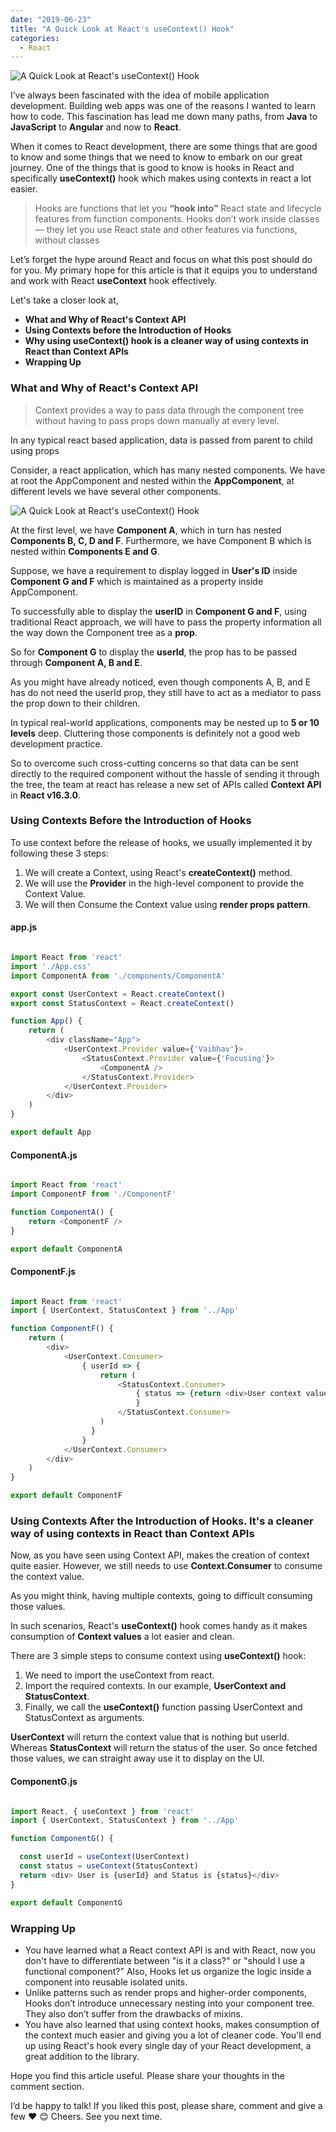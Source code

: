 ```yaml
---
date: "2019-06-23"
title: "A Quick Look at React's useContext() Hook"
categories:
  - React
---
```

![A Quick Look at React's useContext() Hook](./Intro_Picture.png)


I’ve always been fascinated with the idea of mobile application development. Building web apps was one of the reasons I wanted to learn how to code. This fascination has lead me down many paths, from **Java** to **JavaScript** to **Angular** and now to **React**.

When it comes to React development, there are some things that are good to know and some things that we need to know to embark on our great journey. One of the things that is good to know is hooks in React and specifically **useContext()** hook which makes using contexts in react a lot easier.

> Hooks are functions that let you **“hook into”** React state and lifecycle features from function components. Hooks don’t work inside classes — they let you use React state and other features via functions, without classes

Let’s forget the hype around React and focus on what this post should do for you. My primary hope for this article is that it equips you to understand and work with React 
**useContext** hook effectively.

Let's take a closer look at,
  - **What and Why of React's Context API**
  - **Using Contexts before the Introduction of Hooks**
  - **Why using useContext() hook is a cleaner way of using contexts in React than Context APIs**
  - **Wrapping Up**

### What and Why of React's Context API

> Context provides a way to pass data through the component tree without having to pass props down manually at every level.

In any typical react based application, data is passed from parent to child using props

Consider, a react application, which has many nested components. We have at root the AppComponent and nested within the **AppComponent**, at different levels we have several other components.

![A Quick Look at React's useContext() Hook](./Component_Diagram.png)

At the first level, we have **Component A**, which in turn has nested **Components B, C, D and F**. Furthermore, we have Component B which is nested within **Components E 
and G**.

Suppose, we have a requirement to display logged in **User's ID** inside **Component G and F** which is maintained as a property inside AppComponent.

To successfully able to display the **userID** in **Component G and F**, using traditional React approach, we will have to pass the property information all the way down 
the Component tree as a **prop**.

So for **Component G** to display the **userId**, the prop has to be passed through **Component A, B and E**.

As you might have already noticed, even though components A, B, and E has do not need the userId prop, they still have to act as a mediator to pass the prop down to their children.

In typical real-world applications, components may be nested up to **5 or 10 levels** deep. Cluttering those components is definitely not a good web development practice.

So to overcome such cross-cutting concerns so that data can be sent directly to the required component without the hassle of sending it through the tree, the team at react has release a new set of APIs called **Context API** in **React v16.3.0**.

### Using Contexts Before the Introduction of Hooks

To use context before the release of hooks, we usually implemented it by following these 3 steps:

1. We will create a Context, using React's **createContext()** method.
2. We will use the **Provider** in the high-level component to provide the Context Value.
3. We will then Consume the Context value using **render props pattern**.

#### app.js

```javascript

import React from 'react'
import './App.css'
import ComponentA from './components/ComponentA'

export const UserContext = React.createContext()
export const StatusContext = React.createContext()

function App() {
    return (
        <div className="App">
            <UserContext.Provider value={'Vaibhav'}>
                <StatusContext.Provider value={'Focusing'}>
                    <ComponentA />
                </StatusContext.Provider>
            </UserContext.Provider>
        </div>
    )
}

export default App

```

#### ComponentA.js

```javascript

import React from 'react'
import ComponentF from './ComponentF'

function ComponentA() {
    return <ComponentF />
}

export default ComponentA


```

#### ComponentF.js

```javascript

import React from 'react'
import { UserContext, StatusContext } from '../App'

function ComponentF() {
    return (
        <div>
            <UserContext.Consumer>
                { userId => {
                    return (
                        <StatusContext.Consumer>
                            { status => {return <div>User context value {userId}, Status context value {status}</div>}
                            }
                        </StatusContext.Consumer>
                    )
                  }
                }
            </UserContext.Consumer>
        </div>
    )
}

export default ComponentF

```

### Using Contexts After the Introduction of Hooks. It's a cleaner way of using contexts in React than Context APIs

Now, as you have seen using Context API, makes the creation of context quite easier. However, we still needs to use **Context.Consumer** to consume the context value.

As you might think, having multiple contexts, going to difficult consuming those values.

In such scenarios, React's **useContext()** hook comes handy as it makes consumption of **Context values** a lot easier and clean.

There are 3 simple steps to consume context using **useContext()** hook:

1. We need to import the useContext from react.
2. Import the required contexts. In our example, **UserContext and StatusContext**.
3. Finally, we call the **useContext()** function passing UserContext and StatusContext as arguments.

**UserContext** will return the context value that is nothing but userId. Whereas **StatusContext** will return the status of the user. So once fetched those values, we can straight away use it to display on the UI.

#### ComponentG.js

```javascript

import React, { useContext } from 'react'
import { UserContext, StatusContext } from '../App'

function ComponentG() {

  const userId = useContext(UserContext)
  const status = useContext(StatusContext)
  return <div> User is {userId} and Status is {status}</div>
}

export default ComponentG

```

### Wrapping Up

  - You have learned what a React context API is and with React, now you don't have to differentiate between "is it a class?" 
    or "should I use a functional component?" Also, Hooks let us organize the logic inside a component into reusable isolated units.
  - Unlike patterns such as render props and higher-order components, Hooks don’t introduce unnecessary nesting into your component tree. They also don’t suffer from the drawbacks of mixins.
  - You have also learned that using context hooks, makes consumption of the context much easier and giving you a lot of cleaner code. You'll end up using React's hook every single day of your React development, a great addition to the library.

Hope you find this article useful. Please share your thoughts in the comment section.

I’d be happy to talk! If you liked this post, please share, comment and give a few ❤️ 😊 Cheers. See you next time.
